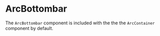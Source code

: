 
<Meta title="Components/ArcBottombar/Documentation" />

# ArcBottombar

The `ArcBottombar` component is included with the the the `ArcContainer` component by default.

<Primary />
